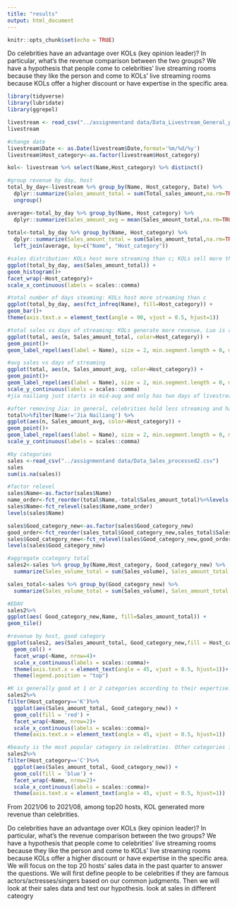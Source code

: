 ```yaml
---
title: "results"
output: html_document
---
```


```r
knitr::opts_chunk$set(echo = TRUE)
```

Do celebrities have an advantage over KOLs (key opinion leader)? In particular, what’s the revenue comparison between the two groups? We have a hypothesis that people come to celebrities’ live streaming rooms because they like the person and come to KOLs’ live streaming rooms because KOLs offer a higher discount or have expertise in the specific area. 

```r
library(tidyverse)
library(lubridate)
library(ggrepel)

livestream <- read_csv("../assignmentand data/Data_Livestream_General_processed.csv")
livestream

#change date
livestream$Date <- as.Date(livestream$Date,format='%m/%d/%y')
livestream$Host_category<-as.factor(livestream$Host_category)

kol<- livestream %>% select(Name,Host_category) %>% distinct()

#group revenue by day, host
total_by_day<-livestream %>% group_by(Name, Host_category, Date) %>%
  dplyr::summarize(Sales_amount_total = sum(Total_sales_amount,na.rm=TRUE),n=n()) %>%
  ungroup()

average<-total_by_day %>% group_by(Name, Host_category) %>%
  dplyr::summarize(Sales_amount_avg = mean(Sales_amount_total,na.rm=TRUE))  
  
total<-total_by_day %>% group_by(Name, Host_category) %>%
  dplyr::summarize(Sales_amount_total = sum(Sales_amount_total,na.rm=TRUE),n=n()) %>%
  left_join(average, by=c("Name", "Host_category"))
```

```r
#sales distribution: KOLs host more streaming than c; KOLs sell more than c
ggplot(total_by_day, aes(Sales_amount_total)) +
geom_histogram()+ 
facet_wrap(~Host_category)+
scale_x_continuous(labels = scales::comma)

#total number of days steaming: KOLs host more streaming than c
ggplot(total_by_day, aes(fct_infreq(Name), fill=Host_category)) +
geom_bar()+
theme(axis.text.x = element_text(angle = 90, vjust = 0.5, hjust=1))

#total sales vs days of streaming: KOLs generate more revenue, Luo is an outlier
ggplot(total, aes(n, Sales_amount_total, color=Host_category)) +
geom_point()+
geom_label_repel(aes(label = Name), size = 2, min.segment.length = 0, max.overlaps = 9, show.legend=FALSE)

#avg sales vs days of streaming
ggplot(total, aes(n, Sales_amount_avg, color=Host_category)) +
geom_point()+
geom_label_repel(aes(label = Name), size = 2, min.segment.length = 0, max.overlaps = 9, show.legend=FALSE)+
scale_y_continuous(labels = scales::comma)
#jia nailiang just starts in mid-aug and only has two days of livestreaming. outlier

#after removing Jia: in general, celebrities hold less streaming and have more avg
total%>%filter(Name!='Jia Nailiang') %>%
ggplot(aes(n, Sales_amount_avg, color=Host_category)) +
geom_point()+
geom_label_repel(aes(label = Name), size = 2, min.segment.length = 0, max.overlaps = 9, show.legend=FALSE)+
scale_y_continuous(labels = scales::comma)

```


```r
#by categories
sales <-read_csv("../assignmentand data/Data_Sales_processed2.csv")
sales
sum(is.na(sales))

#factor relevel
sales$Name<-as.factor(sales$Name)
name_order<-fct_reorder(total$Name,-total$Sales_amount_total)%>%levels()
sales$Name<-fct_relevel(sales$Name,name_order)
levels(sales$Name)

sales$Good_category_new<-as.factor(sales$Good_category_new)
good_order<-fct_reorder(sales_total$Good_category_new,sales_total$Sales_amount_total)%>%levels()
sales$Good_category_new<-fct_relevel(sales$Good_category_new,good_order)
levels(sales$Good_category_new)

#aggregate ccategory total
sales2<-sales %>% group_by(Name,Host_category, Good_category_new) %>%
  summarize(Sales_volume_total = sum(Sales_volume), Sales_amount_total = sum(Sales_amount))

sales_total<-sales %>% group_by(Good_category_new) %>%
  summarize(Sales_volume_total = sum(Sales_volume), Sales_amount_total = sum(Sales_amount))
```

```r
#EDAV
sales2%>%
ggplot(aes( Good_category_new,Name, fill=Sales_amount_total)) +
geom_tile()

#revenue by host, good category
ggplot(sales2, aes(Sales_amount_total, Good_category_new,fill = Host_category)) + 
  geom_col() + 
  facet_wrap(~Name, nrow=4)+
  scale_x_continuous(labels = scales::comma)+
  theme(axis.text.x = element_text(angle = 45, vjust = 0.5, hjust=1))+
  theme(legend.position = "top")

#K is generally good at 1 or 2 categories according to their expertise. 
sales2%>%
filter(Host_category=='K')%>%
  ggplot(aes(Sales_amount_total, Good_category_new)) + 
  geom_col(fill = 'red') + 
  facet_wrap(~Name, nrow=2)+
  scale_x_continuous(labels = scales::comma)+
  theme(axis.text.x = element_text(angle = 45, vjust = 0.5, hjust=1))

#beauty is the most popular category in celebraties. Other categories is pretty even 
sales2%>%
filter(Host_category=='C')%>%
  ggplot(aes(Sales_amount_total, Good_category_new)) + 
  geom_col(fill = 'blue') + 
  facet_wrap(~Name, nrow=2)+
  scale_x_continuous(labels = scales::comma)+
  theme(axis.text.x = element_text(angle = 45, vjust = 0.5, hjust=1))

```
From 2021/06 to 2021/08, among top20 hosts, KOL generated more revenue than celebrities.


Do celebrities have an advantage over KOLs (key opinion leader)? In particular, what’s the revenue comparison between the two groups? 
We have a hypothesis that people come to celebrities’ live streaming rooms because they like the person and come to KOLs’ live streaming rooms because KOLs offer a higher discount or have expertise in the specific area. 
We will focus on the top 20 hosts’ sales data in the past quarter to answer the questions. We will first define people to be celebrities if they are famous actors/actresses/singers based on our common judgments. Then we will look at their sales data and test our hypothesis.
look at sales in different cateogry


